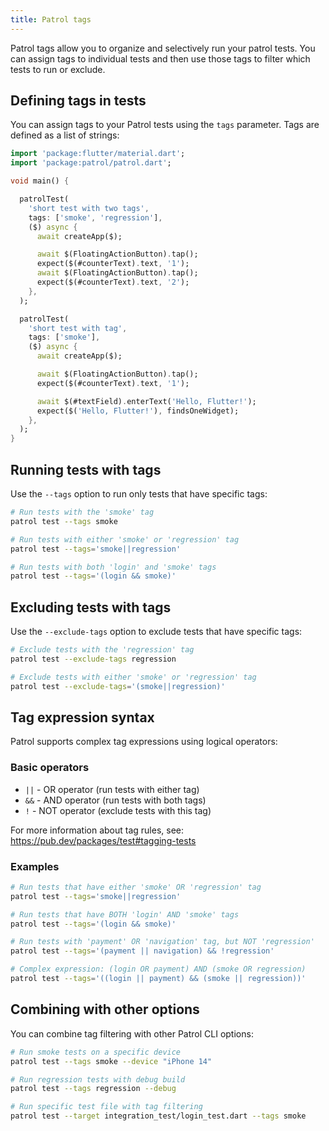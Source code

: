 ```yaml
---
title: Patrol tags
---
```


Patrol tags allow you to organize and selectively run your patrol tests. You can assign tags to individual tests and then use those tags to filter which tests to run or exclude.

## Defining tags in tests

You can assign tags to your Patrol tests using the `tags` parameter. Tags are defined as a list of strings:

```dart title="integration_test/example_test.dart"
import 'package:flutter/material.dart';
import 'package:patrol/patrol.dart';

void main() {

  patrolTest(
    'short test with two tags',
    tags: ['smoke', 'regression'],
    ($) async {
      await createApp($);

      await $(FloatingActionButton).tap();
      expect($(#counterText).text, '1');
      await $(FloatingActionButton).tap();
      expect($(#counterText).text, '2');
    },
  );

  patrolTest(
    'short test with tag',
    tags: ['smoke'],
    ($) async {
      await createApp($);

      await $(FloatingActionButton).tap();
      expect($(#counterText).text, '1');

      await $(#textField).enterText('Hello, Flutter!');
      expect($('Hello, Flutter!'), findsOneWidget);
    },
  );
}
```

## Running tests with tags

Use the `--tags` option to run only tests that have specific tags:

```bash
# Run tests with the 'smoke' tag
patrol test --tags smoke

# Run tests with either 'smoke' or 'regression' tag
patrol test --tags='smoke||regression'

# Run tests with both 'login' and 'smoke' tags
patrol test --tags='(login && smoke)'
```

## Excluding tests with tags

Use the `--exclude-tags` option to exclude tests that have specific tags:

```bash
# Exclude tests with the 'regression' tag
patrol test --exclude-tags regression

# Exclude tests with either 'smoke' or 'regression' tag
patrol test --exclude-tags='(smoke||regression)'
```

## Tag expression syntax

Patrol supports complex tag expressions using logical operators:

### Basic operators

- `||` - OR operator (run tests with either tag)
- `&&` - AND operator (run tests with both tags)
- `!` - NOT operator (exclude tests with this tag)

For more information about tag rules, see: https://pub.dev/packages/test#tagging-tests

### Examples

```bash
# Run tests that have either 'smoke' OR 'regression' tag
patrol test --tags='smoke||regression'

# Run tests that have BOTH 'login' AND 'smoke' tags
patrol test --tags='(login && smoke)'

# Run tests with 'payment' OR 'navigation' tag, but NOT 'regression'
patrol test --tags='(payment || navigation) && !regression'

# Complex expression: (login OR payment) AND (smoke OR regression)
patrol test --tags='((login || payment) && (smoke || regression))'
```

## Combining with other options

You can combine tag filtering with other Patrol CLI options:

```bash
# Run smoke tests on a specific device
patrol test --tags smoke --device "iPhone 14"

# Run regression tests with debug build
patrol test --tags regression --debug

# Run specific test file with tag filtering
patrol test --target integration_test/login_test.dart --tags smoke
```